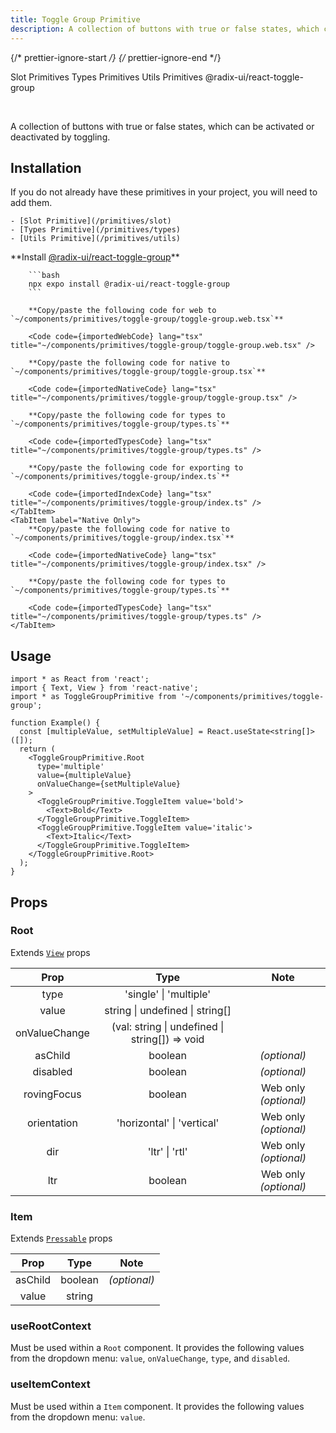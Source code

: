 ```yaml
---
title: Toggle Group Primitive
description: A collection of buttons with true or false states, which can be activated or deactivated by toggling.
---
```


{/* prettier-ignore-start */}
{/* prettier-ignore-end */}


<LinkButton href='/primitives/slot'>Slot Primitives</LinkButton>
<LinkButton href='/primitives/types'>Types Primitives</LinkButton>
<LinkButton href='/primitives/utils'>Utils Primitives</LinkButton>
<LinkButton target='_blank' href='https://www.radix-ui.com/primitives/docs/components/toggle-group'>
  @radix-ui/react-toggle-group
</LinkButton>

<br />

A collection of buttons with true or false states, which can be activated or deactivated by toggling.

## Installation

<Aside title="Uses shared primitives">
    If you do not already have these primitives in your project, you will need to add them.

    - [Slot Primitive](/primitives/slot)
    - [Types Primitive](/primitives/types)
    - [Utils Primitive](/primitives/utils)

</Aside>

<Tabs>
    <TabItem label="Universal">
        **Install <a target="_blank" href="https://www.radix-ui.com/primitives/docs/components/toggle-group">@radix-ui/react-toggle-group</a>**

        ```bash
        npx expo install @radix-ui/react-toggle-group
        ```

        **Copy/paste the following code for web to  `~/components/primitives/toggle-group/toggle-group.web.tsx`**

        <Code code={importedWebCode} lang="tsx" title="~/components/primitives/toggle-group/toggle-group.web.tsx" />

        **Copy/paste the following code for native to  `~/components/primitives/toggle-group/toggle-group.tsx`**

        <Code code={importedNativeCode} lang="tsx" title="~/components/primitives/toggle-group/toggle-group.tsx" />

        **Copy/paste the following code for types to  `~/components/primitives/toggle-group/types.ts`**

        <Code code={importedTypesCode} lang="tsx" title="~/components/primitives/toggle-group/types.ts" />

        **Copy/paste the following code for exporting to  `~/components/primitives/toggle-group/index.ts`**

        <Code code={importedIndexCode} lang="tsx" title="~/components/primitives/toggle-group/index.ts" />
    </TabItem>
    <TabItem label="Native Only">
        **Copy/paste the following code for native to  `~/components/primitives/toggle-group/index.tsx`**

        <Code code={importedNativeCode} lang="tsx" title="~/components/primitives/toggle-group/index.tsx" />

        **Copy/paste the following code for types to  `~/components/primitives/toggle-group/types.ts`**

        <Code code={importedTypesCode} lang="tsx" title="~/components/primitives/toggle-group/types.ts" />
    </TabItem>

</Tabs>

## Usage

```tsx
import * as React from 'react';
import { Text, View } from 'react-native';
import * as ToggleGroupPrimitive from '~/components/primitives/toggle-group';

function Example() {
  const [multipleValue, setMultipleValue] = React.useState<string[]>([]);
  return (
    <ToggleGroupPrimitive.Root
      type='multiple'
      value={multipleValue}
      onValueChange={setMultipleValue}
    >
      <ToggleGroupPrimitive.ToggleItem value='bold'>
        <Text>Bold</Text>
      </ToggleGroupPrimitive.ToggleItem>
      <ToggleGroupPrimitive.ToggleItem value='italic'>
        <Text>Italic</Text>
      </ToggleGroupPrimitive.ToggleItem>
    </ToggleGroupPrimitive.Root>
  );
}
```

## Props

### Root

Extends [`View`](https://reactnative.dev/docs/view#props) props

|     Prop      |                      Type                      |         Note          |
| :-----------: | :--------------------------------------------: | :-------------------: |
|     type      |             'single' \| 'multiple'             |                       |
|     value     |        string \| undefined \| string[]         |                       |
| onValueChange | (val: string \| undefined \| string[]) => void |                       |
|    asChild    |                    boolean                     |     _(optional)_      |
|   disabled    |                    boolean                     |     _(optional)_      |
|  rovingFocus  |                    boolean                     | Web only _(optional)_ |
|  orientation  |           'horizontal' \| 'vertical'           | Web only _(optional)_ |
|      dir      |                 'ltr' \| 'rtl'                 | Web only _(optional)_ |
|      ltr      |                    boolean                     | Web only _(optional)_ |

### Item

Extends [`Pressable`](https://reactnative.dev/docs/pressable#props) props

|  Prop   |  Type   |     Note     |
| :-----: | :-----: | :----------: |
| asChild | boolean | _(optional)_ |
|  value  | string  |              |

### useRootContext

Must be used within a `Root` component. It provides the following values from the dropdown menu: `value`, `onValueChange`, `type`, and `disabled`.

### useItemContext

Must be used within a `Item` component. It provides the following values from the dropdown menu: `value`.
